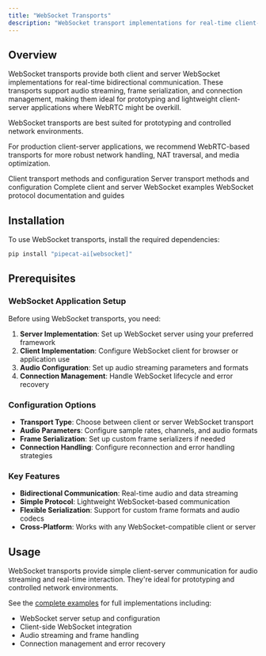 ```yaml
---
title: "WebSocket Transports"
description: "WebSocket transport implementations for real-time client-server communication"
---
```


## Overview

WebSocket transports provide both client and server WebSocket implementations for real-time bidirectional communication. These transports support audio streaming, frame serialization, and connection management, making them ideal for prototyping and lightweight client-server applications where WebRTC might be overkill.

<Warning>
WebSocket transports are best suited for prototyping and controlled network environments.

For production client-server applications, we recommend WebRTC-based transports for more robust network handling, NAT traversal, and media optimization.

</Warning>

<CardGroup cols={2}>
  <Card
    title="WebSocket Client API Reference"
    icon="code"
    href="https://reference-server.pipecat.ai/en/latest/api/pipecat.transports.websocket.client.html"
  >
    Client transport methods and configuration
  </Card>
  <Card
    title="WebSocket Server API Reference"
    icon="code"
    href="https://reference-server.pipecat.ai/en/latest/api/pipecat.transports.websocket.server.html"
  >
    Server transport methods and configuration
  </Card>
  <Card
    title="Example Implementation"
    icon="play"
    href="https://github.com/pipecat-ai/pipecat-examples/tree/main/websocket"
  >
    Complete client and server WebSocket examples
  </Card>
  <Card
    title="WebSocket Protocol"
    icon="book"
    href="https://developer.mozilla.org/en-US/docs/Web/API/WebSockets_API"
  >
    WebSocket protocol documentation and guides
  </Card>
</CardGroup>

## Installation

To use WebSocket transports, install the required dependencies:

```bash
pip install "pipecat-ai[websocket]"
```

## Prerequisites

### WebSocket Application Setup

Before using WebSocket transports, you need:

1. **Server Implementation**: Set up WebSocket server using your preferred framework
2. **Client Implementation**: Configure WebSocket client for browser or application use
3. **Audio Configuration**: Set up audio streaming parameters and formats
4. **Connection Management**: Handle WebSocket lifecycle and error recovery

### Configuration Options

- **Transport Type**: Choose between client or server WebSocket transport
- **Audio Parameters**: Configure sample rates, channels, and audio formats
- **Frame Serialization**: Set up custom frame serializers if needed
- **Connection Handling**: Configure reconnection and error handling strategies

### Key Features

- **Bidirectional Communication**: Real-time audio and data streaming
- **Simple Protocol**: Lightweight WebSocket-based communication
- **Flexible Serialization**: Support for custom frame formats and audio codecs
- **Cross-Platform**: Works with any WebSocket-compatible client or server

## Usage

WebSocket transports provide simple client-server communication for audio streaming and real-time interaction. They're ideal for prototyping and controlled network environments.

See the [complete examples](https://github.com/pipecat-ai/pipecat-examples/tree/main/websocket) for full implementations including:

- WebSocket server setup and configuration
- Client-side WebSocket integration
- Audio streaming and frame handling
- Connection management and error recovery
